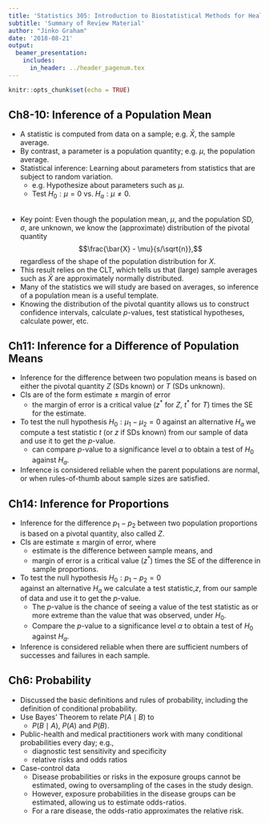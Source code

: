 ```yaml
---
title: 'Statistics 305: Introduction to Biostatistical Methods for Health Sciences'
subtitle: 'Summary of Review Material'
author: "Jinko Graham"
date: '2018-08-21'
output: 
  beamer_presentation:
    includes:
      in_header: ../header_pagenum.tex
---
```


```r
knitr::opts_chunk$set(echo = TRUE)
```

## Ch8-10: Inference of a Population Mean

* A statistic is computed from data on a
sample; e.g. $\bar{X}$, the sample average.
* By contrast, a parameter is a population
quantity; e.g. $\mu$, the population average.
* Statistical inference: Learning about 
parameters from statistics that are subject to random 
variation.
    + e.g. Hypothesize about parameters such as $\mu$.
    + Test $H_0: \mu=0$ vs. $H_a: \mu \not= 0$.
    
##

* Key point: Even though the population mean, $\mu$, 
and the population SD, $\sigma$, are unknown, 
we know the (approximate) distribution of the pivotal
quantity 
$$\frac{\bar{X} - \mu}{s/\sqrt{n}},$$
regardless of
the shape of the population distribution for $X$.
* This result relies on the CLT, which tells us 
that (large) sample averages such as $\bar{X}$ are approximately normally distributed.
* Many of the statistics we will study are based on averages,
so inference of a population mean is a useful template.
* Knowing the distribution of the pivotal quantity
allows us to construct confidence intervals,
calculate $p$-values, test statistical hypotheses, 
calculate power, etc.

## Ch11: Inference for a Difference of Population Means

* Inference for the difference 
between two population
means is based on either the pivotal quantity $Z$ (SDs known) or 
$T$ (SDs unknown).
* CIs are of the form estimate $\pm$ margin of error
    + the margin of error is a critical value ($z^*$ for $Z$, $t^*$ for $T$) times the SE for the estimate.
* To test the null hypothesis $H_0:\mu_1 - \mu_2 = 0$  against an alternative
$H_a$ we compute a test statistic $t$ (or $z$ if SDs known) 
from our sample of data and use it to get the $p$-value.
    + can compare $p$-value to a significance level $\alpha$ to obtain a test of $H_0$ against $H_a$.
* Inference is considered reliable when the parent populations are normal, or 
when rules-of-thumb about sample sizes are satisfied.

## Ch14: Inference for Proportions
* Inference for the difference $p_1-p_2$ between two population
proportions is based on a pivotal quantity, also called $Z$.
* CIs are estimate $\pm$ margin of error, where
    + estimate is the difference between sample means, and
    + margin of error is a critical value ($z^*$) times the 
    SE of the difference in sample proportions.
* To test the null hypothesis $H_0:p_1 - p_2 = 0$  
against an alternative $H_a$ we calculate a test statistic,$z$,
from our sample of data and use it to get the $p$-value.
    + The $p$-value is the chance of seeing a value of the test statistic as or more extreme 
than the value that was observed, under $H_0$.
    + Compare the $p$-value to a significance level $\alpha$ to obtain a test of $H_0$ against $H_a$.
* Inference is considered reliable when there are sufficient numbers of successes and failures
in each sample.

## Ch6: Probability

* Discussed the basic definitions and rules
of probability, including the definition of conditional probability.
* Use Bayes' Theorem to relate $P(A\mid B)$ to
    + $P(B\mid A)$, $P(A)$ and $P(B)$.
* Public-health and medical 
practitioners work with many conditional probabilities every day; e.g.,
    + diagnostic test sensitivity and specificity
    + relative risks and odds ratios
* Case-control data
    + Disease probabilities or risks in the exposure groups
    cannot be estimated, owing to oversampling of the cases
    in the study design.
    + However, exposure probabilities in the disease groups
    can be estimated, allowing us to estimate odds-ratios.
    + For a rare disease, the odds-ratio approximates
    the relative risk.
  

